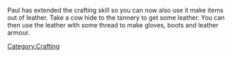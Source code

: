 {{Update|date = 23 June 2001}}

Paul has extended the crafting skill so you can now also use it make items out of leather. Take a cow hide to the tannery to get some leather. You can then use the leather with some thread to make gloves, boots and leather armour.

[[Category:Updates|{{PAGENAME}}]]
[[Category:Crafting]]
